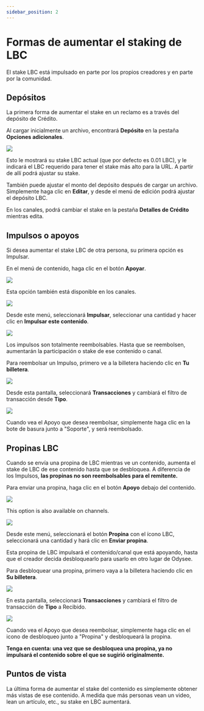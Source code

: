 ---
sidebar_position: 2
---

# Formas de aumentar el staking de LBC

El stake LBC está impulsado en parte por los propios creadores y en parte por la comunidad.

## Depósitos

La primera forma de aumentar el stake en un reclamo es a través del depósito de Crédito.

Al cargar inicialmente un archivo, encontrará **Depósito** en la pestaña **Opciones adicionales**.

![](https://i.imgur.com/su2d2Br.png)

Esto le mostrará su stake LBC actual (que por defecto es 0.01 LBC), y le indicará el LBC requerido para tener el stake más alto para la URL. A partir de allí podrá ajustar su stake.

También puede ajustar el monto del depósito después de cargar un archivo. Simplemente haga clic en **Editar**, y desde el menú de edición podrá ajustar el depósito LBC.

En los canales, podrá cambiar el stake en la pestaña **Detalles de Crédito** mientras edita.

## Impulsos o apoyos

Si desea aumentar el stake LBC de otra persona, su primera opción es Impulsar.

En el menú de contenido, haga clic en el botón **Apoyar**.

![](https://i.imgur.com/iSWoOJm.png)

Esta opción también está disponible en los canales.

![](https://i.imgur.com/3gQ95FZ.png)

Desde este menú, seleccionará **Impulsar**, seleccionar una cantidad y hacer clic en **Impulsar este contenido**.

![](https://i.imgur.com/Ivg7qA3.png)

Los impulsos son totalmente reembolsables. Hasta que se reembolsen, aumentarán la participación o stake de ese contenido o canal.

Para reembolsar un Impulso, primero ve a la billetera haciendo clic en **Tu billetera**.

![](https://i.imgur.com/ve1Ifxk.png)

Desde esta pantalla, seleccionará **Transacciones** y cambiará el filtro de transacción desde **Tipo**.

![](https://i.imgur.com/uGSboC9.png)

Cuando vea el Apoyo que desea reembolsar, simplemente haga clic en la bote de basura junto a "Soporte", y será reembolsado.

## Propinas LBC

Cuando se envía una propina de LBC mientras ve un contenido, aumenta el stake de LBC de ese contenido hasta que se desbloquea. A diferencia de los Impulsos, **las propinas no son reembolsables para el remitente.**

Para enviar una propina, haga clic en el botón **Apoyo** debajo del contenido.

![](https://i.imgur.com/iSWoOJm.png)

This option is also available on channels.

![](https://i.imgur.com/3gQ95FZ.png)

Desde este menú, seleccionará el botón **Propina** con el ícono LBC, seleccionará una cantidad y hará clic en **Enviar propina**.

Esta propina de LBC impulsará el contenido/canal que está apoyando, hasta que el creador decida desbloquearlo para usarlo en otro lugar de Odysee.

Para desbloquear una propina, primero vaya a la billetera haciendo clic en **Su billetera**.

![](https://i.imgur.com/ve1Ifxk.png)

En esta pantalla, seleccionará **Transacciones** y cambiará el filtro de transacción de **Tipo** a Recibido.

![](https://i.imgur.com/e0vDsBx.png)

Cuando vea el Apoyo que desea reembolsar, simplemente haga clic en el icono de desbloqueo junto a "Propina" y desbloqueará la propina.

**Tenga en cuenta: una vez que se desbloquea una propina, ya no impulsará el contenido sobre el que se sugirió originalmente.**

## Puntos de vista

La última forma de aumentar el stake del contenido es simplemente obtener más vistas de ese contenido. A medida que más personas vean un video, lean un artículo, etc., su stake en LBC aumentará.